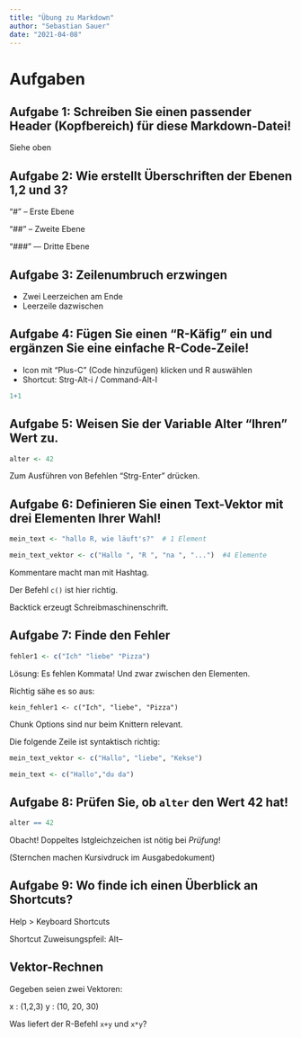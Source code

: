 ```yaml
---
title: "Übung zu Markdown"
author: "Sebastian Sauer"
date: "2021-04-08"
---
```


# Aufgaben

## Aufgabe 1: Schreiben Sie einen passender Header (Kopfbereich) für diese Markdown-Datei!


Siehe oben


## Aufgabe 2: Wie erstellt Überschriften der Ebenen 1,2 und 3?


"#" -- Erste Ebene  

"##" -- Zweite Ebene  

"###" --- Dritte Ebene  



## Aufgabe 3: Zeilenumbruch erzwingen

- Zwei Leerzeichen am Ende
- Leerzeile dazwischen


## Aufgabe 4: Fügen Sie einen "R-Käfig" ein und ergänzen Sie eine einfache R-Code-Zeile!

- Icon mit "Plus-C" (Code hinzufügen) klicken und R auswählen
- Shortcut: Strg-Alt-i / Command-Alt-I



```r
1+1
```



## Aufgabe 5: Weisen Sie der Variable Alter "Ihren" Wert zu.


```r
alter <- 42
```

Zum Ausführen von Befehlen "Strg-Enter" drücken.

## Aufgabe 6: Definieren Sie einen Text-Vektor mit drei Elementen Ihrer Wahl!


```r
mein_text <- "hallo R, wie läuft's?"  # 1 Element

mein_text_vektor <- c("Hallo ", "R ", "na ", "...")  #4 Elemente
```


Kommentare macht man mit Hashtag.

Der Befehl `c()` ist hier richtig.

Backtick erzeugt Schreibmaschinenschrift.


## Aufgabe 7: Finde den Fehler


```r
fehler1 <- c("Ich" "liebe" "Pizza")
```

Lösung: Es fehlen Kommata! Und zwar zwischen den Elementen.

Richtig sähe es so aus:


```rE
kein_fehler1 <- c("Ich", "liebe", "Pizza")
```

Chunk Options sind nur beim Knittern relevant.

Die folgende Zeile ist syntaktisch richtig:

```r
mein_text_vektor <- c("Hallo", "liebe", "Kekse")
```


```r
mein_text <- c("Hallo","du da")
```


## Aufgabe 8: Prüfen Sie, ob `alter` den Wert 42 hat!


```r
alter == 42
```

Obacht! Doppeltes Istgleichzeichen ist nötig bei *Prüfung*!

(Sternchen machen Kursivdruck im Ausgabedokument)


## Aufgabe 9: Wo finde ich einen Überblick an Shortcuts?

Help > Keyboard Shortcuts 

Shortcut Zuweisungspfeil: Alt--


## Vektor-Rechnen

Gegeben seien zwei Vektoren:

x : (1,2,3)
y : (10, 20, 30)

Was liefert der R-Befehl `x+y` und `x*y`? 





